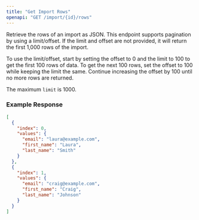 ```yaml
---
title: "Get Import Rows"
openapi: "GET /import/{id}/rows"
---
```


Retrieve the rows of an import as JSON. This endpoint supports pagination by using a limit/offset. If the limit and offset are not provided, it will return the first 1,000 rows of the import.

To use the limit/offset, start by setting the offset to 0 and the limit to 100 to get the first 100 rows of data. To get the next 100 rows, set the offset to 100 while keeping the limit the same. Continue increasing the offset by 100 until no more rows are returned.

<Info>The maximum `limit` is 1000.</Info>

### Example Response

```json
[
  {
    "index": 0,
    "values": {
      "email": "laura@example.com",
      "first_name": "Laura",
      "last_name": "Smith"
    }
  },
  {
    "index": 1,
    "values": {
      "email": "craig@example.com",
      "first_name": "Craig",
      "last_name": "Johnson"
    }
  }
]
```
